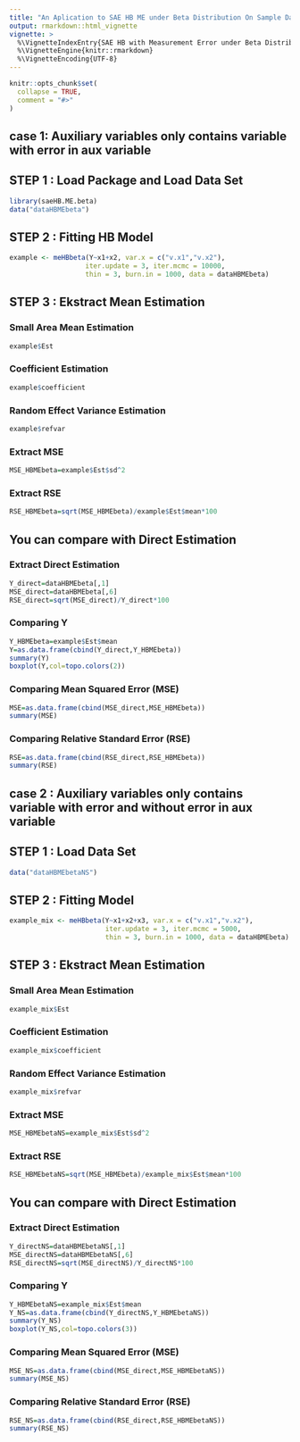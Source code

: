 ```yaml
---
title: "An Aplication to SAE HB ME under Beta Distribution On Sample Data"
output: rmarkdown::html_vignette
vignette: >
  %\VignetteIndexEntry{SAE HB with Measurement Error under Beta Distribution}
  %\VignetteEngine{knitr::rmarkdown}
  %\VignetteEncoding{UTF-8}
---
```


```r
knitr::opts_chunk$set(
  collapse = TRUE,
  comment = "#>"
)
```

## case 1: Auxiliary variables only contains variable with error in aux variable

## STEP 1 : Load Package and Load Data Set
```r
library(saeHB.ME.beta)
data("dataHBMEbeta")
```

## STEP 2 : Fitting HB Model

```r
example <- meHBbeta(Y~x1+x2, var.x = c("v.x1","v.x2"),
                   iter.update = 3, iter.mcmc = 10000,
                   thin = 3, burn.in = 1000, data = dataHBMEbeta)
```

## STEP 3 : Ekstract Mean Estimation

### Small Area Mean Estimation

```r
example$Est
```

### Coefficient Estimation

```r
example$coefficient
```

### Random Effect Variance Estimation

```r
example$refvar
```

### Extract MSE

```r
MSE_HBMEbeta=example$Est$sd^2
```

### Extract RSE

```r
RSE_HBMEbeta=sqrt(MSE_HBMEbeta)/example$Est$mean*100
```

## You can compare with Direct Estimation

### Extract Direct  Estimation

```r
Y_direct=dataHBMEbeta[,1]
MSE_direct=dataHBMEbeta[,6]
RSE_direct=sqrt(MSE_direct)/Y_direct*100
```

### Comparing Y

```r
Y_HBMEbeta=example$Est$mean
Y=as.data.frame(cbind(Y_direct,Y_HBMEbeta))
summary(Y)
boxplot(Y,col=topo.colors(2))
```

### Comparing Mean Squared  Error (MSE)

```r
MSE=as.data.frame(cbind(MSE_direct,MSE_HBMEbeta))
summary(MSE)
```

### Comparing Relative Standard  Error (RSE) 

```r
RSE=as.data.frame(cbind(RSE_direct,RSE_HBMEbeta))
summary(RSE)
```

## case 2 : Auxiliary variables only contains variable with error and without error in aux variable

## STEP 1 : Load Data Set
```r
data("dataHBMEbetaNS")
```

## STEP 2 : Fitting Model

```r
example_mix <- meHBbeta(Y~x1+x2+x3, var.x = c("v.x1","v.x2"),
                        iter.update = 3, iter.mcmc = 5000,
                        thin = 3, burn.in = 1000, data = dataHBMEbeta)
```

## STEP 3 : Ekstract Mean Estimation

### Small Area Mean Estimation

```r
example_mix$Est
```

### Coefficient Estimation

```r
example_mix$coefficient
```

### Random Effect Variance Estimation

```r
example_mix$refvar
```

### Extract MSE

```r
MSE_HBMEbetaNS=example_mix$Est$sd^2
```

### Extract RSE

```r
RSE_HBMEbetaNS=sqrt(MSE_HBMEbeta)/example_mix$Est$mean*100
```

## You can compare with Direct Estimation

### Extract Direct  Estimation

```r
Y_directNS=dataHBMEbetaNS[,1]
MSE_directNS=dataHBMEbetaNS[,6]
RSE_directNS=sqrt(MSE_directNS)/Y_directNS*100
```

### Comparing Y

```r
Y_HBMEbetaNS=example_mix$Est$mean
Y_NS=as.data.frame(cbind(Y_directNS,Y_HBMEbetaNS))
summary(Y_NS)
boxplot(Y_NS,col=topo.colors(3))
```

### Comparing Mean Squared  Error (MSE) 

```r
MSE_NS=as.data.frame(cbind(MSE_direct,MSE_HBMEbetaNS))
summary(MSE_NS)
```

### Comparing Relative Standard  Error (RSE) 

```r
RSE_NS=as.data.frame(cbind(RSE_direct,RSE_HBMEbetaNS))
summary(RSE_NS)
```
